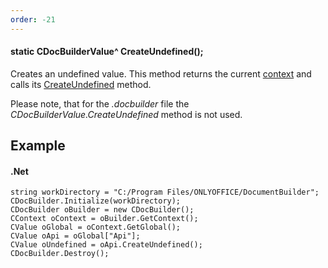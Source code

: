 ```yaml
---
order: -21
---
```

#### static CDocBuilderValue^ CreateUndefined();

Creates an undefined value. This method returns the current [context](/docbuilder/integrationapi/net/cdocbuildercontext) and calls its [CreateUndefined](/docbuilder/integrationapi/net/cdocbuildercontext/createundefined) method.

Please note, that for the *.docbuilder* file the *CDocBuilderValue.CreateUndefined* method is not used.

## Example

#### .Net

```
string workDirectory = "C:/Program Files/ONLYOFFICE/DocumentBuilder";
CDocBuilder.Initialize(workDirectory);
CDocBuilder oBuilder = new CDocBuilder();
CContext oContext = oBuilder.GetContext();
CValue oGlobal = oContext.GetGlobal();
CValue oApi = oGlobal["Api"];
CValue oUndefined = oApi.CreateUndefined();
CDocBuilder.Destroy();
```
